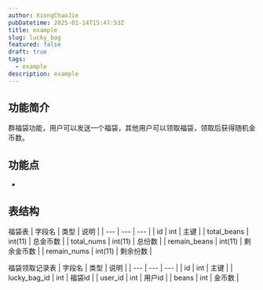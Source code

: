 ```yaml
---
author: XiongChaoJie
pubDatetime: 2025-01-14T15:47:53Z
title: example
slug: lucky_bag
featured: false
draft: true
tags:
  - example
description: example
---
```


## 功能简介
群福袋功能，用户可以发送一个福袋，其他用户可以领取福袋，领取后获得随机金币数。

## 功能点
-

## 表结构

福袋表
| 字段名 | 类型 | 说明 |
| --- | --- | --- |
| id | int | 主键 |
| total_beans | int(11) | 总金币数 |
| total_nums | int(11) | 总份数 |
| remain_beans | int(11) | 剩余金币数 |
| remain_nums | int(11) | 剩余份数 |

福袋领取记录表
| 字段名 | 类型 | 说明 |
| --- | --- | --- |
| id | int | 主键 |
| lucky_bag_id | int | 福袋id |
| user_id | int | 用户id |
| beans | int | 金币数 |


